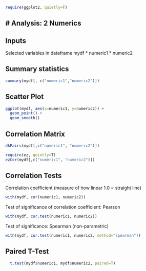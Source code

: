 ```r
require(ggplot2, quietly=T)
```

# Analysis: 2 Numerics
---

## Inputs

Selected variables in dataframe mydf
* numeric1
* numeric2

## Summary statistics

```r
summary(mydf[, c("numeric1","numeric2")])
```

## Scatter Plot

```r
ggplot(mydf, aes(x=numeric1, y=numeric2)) +
  geom_point() +
  geom_smooth()
```


## Correlation Matrix

```r
dkPairs(mydf[,c("numeric1", "numeric2")])
```

```r
require(ez, quietly=T) 
ezCor(mydf[,c("numeric1", "numeric2")])
```

## Correlation Tests

Correlation coefficient (measure of how linear 1.0 = straight line)

```r
with(mydf, cor(numeric1, numeric2))
```

Test of significance of correlation coefficient: Pearson

```r
with(mydf, cor.test(numeric1, numeric2))
```

Test of significance: Spearman (non-parametric)

```r
with(mydf, cor.test(numeric1, numeric2, method="spearman"))
```


## Paired T-Test

```r
  t.test(mydf$numeric1, mydf$numeric2, paired=T)
```

